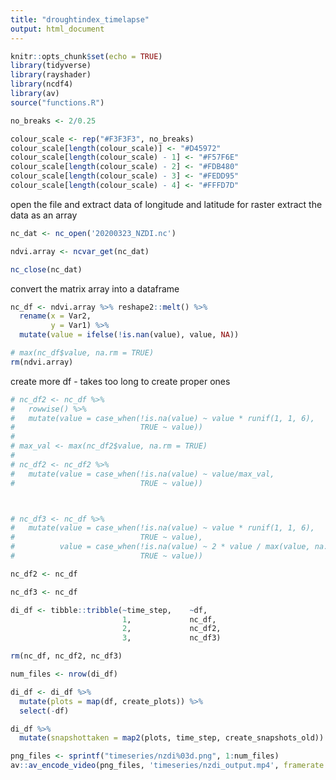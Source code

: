 ```yaml
---
title: "droughtindex_timelapse"
output: html_document
---
```



```r
knitr::opts_chunk$set(echo = TRUE)
library(tidyverse)
library(rayshader)
library(ncdf4)
library(av)
source("functions.R")

no_breaks <- 2/0.25

colour_scale <- rep("#F3F3F3", no_breaks)
colour_scale[length(colour_scale)] <- "#D45972"
colour_scale[length(colour_scale) - 1] <- "#F57F6E"
colour_scale[length(colour_scale) - 2] <- "#FDB480"
colour_scale[length(colour_scale) - 3] <- "#FEDD95"
colour_scale[length(colour_scale) - 4] <- "#FFFD7D"

```

open the file and extract data of longitude and latitude for raster
extract the data as an array
```r
nc_dat <- nc_open('20200323_NZDI.nc')

ndvi.array <- ncvar_get(nc_dat) 

nc_close(nc_dat) 
```


convert the matrix array into a dataframe

```r
nc_df <- ndvi.array %>% reshape2::melt() %>% 
  rename(x = Var2,
         y = Var1) %>% 
  mutate(value = ifelse(!is.nan(value), value, NA))

# max(nc_df$value, na.rm = TRUE)
rm(ndvi.array)
```

create more df - takes too long to create proper ones
```r
# nc_df2 <- nc_df %>% 
#   rowwise() %>% 
#   mutate(value = case_when(!is.na(value) ~ value * runif(1, 1, 6),
#                            TRUE ~ value))
# 
# max_val <- max(nc_df2$value, na.rm = TRUE)
# 
# nc_df2 <- nc_df2 %>% 
#   mutate(value = case_when(!is.na(value) ~ value/max_val,
#                            TRUE ~ value))



# nc_df3 <- nc_df %>% 
#   mutate(value = case_when(!is.na(value) ~ value * runif(1, 1, 6),
#                            TRUE ~ value),
#          value = case_when(!is.na(value) ~ 2 * value / max(value, na.rm = TRUE),
#                            TRUE ~ value))

nc_df2 <- nc_df

nc_df3 <- nc_df
```


```r
di_df <- tibble::tribble(~time_step,    ~df,
                         1,             nc_df,
                         2,             nc_df2,
                         3,             nc_df3)

rm(nc_df, nc_df2, nc_df3)
```

```r
num_files <- nrow(di_df)
```


```r
di_df <- di_df %>% 
  mutate(plots = map(df, create_plots)) %>% 
  select(-df)
```


```r
di_df %>% 
  mutate(snapshottaken = map2(plots, time_step, create_snapshots_old))
```


```r
png_files <- sprintf("timeseries/nzdi%03d.png", 1:num_files)
av::av_encode_video(png_files, 'timeseries/nzdi_output.mp4', framerate = 1)
```


